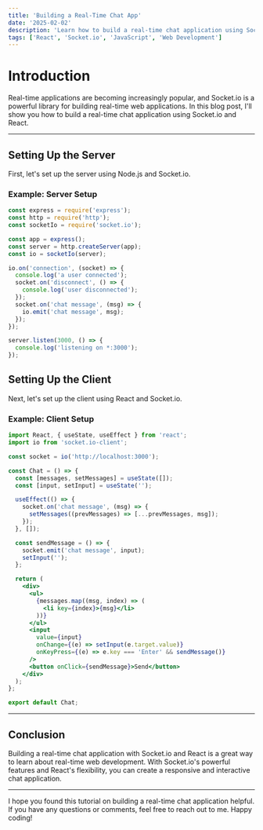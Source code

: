 ```yaml
---
title: 'Building a Real-Time Chat App'
date: '2025-02-02'
description: 'Learn how to build a real-time chat application using Socket.io and React, including setting up the server and client, components and more.'
tags: ['React', 'Socket.io', 'JavaScript', 'Web Development']
---
```


# Introduction

Real-time applications are becoming increasingly popular, and Socket.io is a powerful library for building real-time web applications. In this blog post, I'll show you how to build a real-time chat application using Socket.io and React.

---

## Setting Up the Server

First, let's set up the server using Node.js and Socket.io.

### Example: Server Setup

```jsx
const express = require('express');
const http = require('http');
const socketIo = require('socket.io');

const app = express();
const server = http.createServer(app);
const io = socketIo(server);

io.on('connection', (socket) => {
  console.log('a user connected');
  socket.on('disconnect', () => {
    console.log('user disconnected');
  });
  socket.on('chat message', (msg) => {
    io.emit('chat message', msg);
  });
});

server.listen(3000, () => {
  console.log('listening on *:3000');
});
```

## Setting Up the Client
Next, let's set up the client using React and Socket.io.

### Example: Client Setup
```jsx
import React, { useState, useEffect } from 'react';
import io from 'socket.io-client';

const socket = io('http://localhost:3000');

const Chat = () => {
  const [messages, setMessages] = useState([]);
  const [input, setInput] = useState('');

  useEffect(() => {
    socket.on('chat message', (msg) => {
      setMessages((prevMessages) => [...prevMessages, msg]);
    });
  }, []);

  const sendMessage = () => {
    socket.emit('chat message', input);
    setInput('');
  };

  return (
    <div>
      <ul>
        {messages.map((msg, index) => (
          <li key={index}>{msg}</li>
        ))}
      </ul>
      <input
        value={input}
        onChange={(e) => setInput(e.target.value)}
        onKeyPress={(e) => e.key === 'Enter' && sendMessage()}
      />
      <button onClick={sendMessage}>Send</button>
    </div>
  );
};

export default Chat;
```

---

## Conclusion
Building a real-time chat application with Socket.io and React is a great way to learn about real-time web development. With Socket.io's powerful features and React's flexibility, you can create a responsive and interactive chat application.

---

I hope you found this tutorial on building a real-time chat application helpful. If you have any questions or comments, feel free to reach out to me. Happy coding!